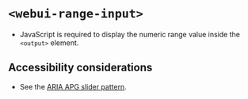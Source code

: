 
<Meta of={WebUIRangeInput} />

# `<webui-range-input>`
- JavaScript is required to display the numeric range value inside the `<output>` element.

## Accessibility considerations
- See the [ARIA APG slider pattern](https://www.w3.org/WAI/ARIA/apg/patterns/slider/).

<Canvas of={WebUIRangeInput.WebUIRangeInput} />
